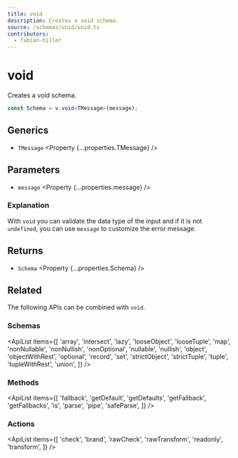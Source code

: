 ```yaml
---
title: void
description: Creates a void schema.
source: /schemas/void/void.ts
contributors:
  - fabian-hiller
---
```



# void

Creates a void schema.

```ts
const Schema = v.void<TMessage>(message);
```

## Generics

- `TMessage` <Property {...properties.TMessage} />

## Parameters

- `message` <Property {...properties.message} />

### Explanation

With `void` you can validate the data type of the input and if it is not `undefined`, you can use `message` to customize the error message.

## Returns

- `Schema` <Property {...properties.Schema} />

## Related

The following APIs can be combined with `void`.

### Schemas

<ApiList
  items={[
    'array',
    'intersect',
    'lazy',
    'looseObject',
    'looseTuple',
    'map',
    'nonNullable',
    'nonNullish',
    'nonOptional',
    'nullable',
    'nullish',
    'object',
    'objectWithRest',
    'optional',
    'record',
    'set',
    'strictObject',
    'strictTuple',
    'tuple',
    'tupleWithRest',
    'union',
  ]}
/>

### Methods

<ApiList
  items={[
    'fallback',
    'getDefault',
    'getDefaults',
    'getFallback',
    'getFallbacks',
    'is',
    'parse',
    'pipe',
    'safeParse',
  ]}
/>

### Actions

<ApiList
  items={[
    'check',
    'brand',
    'rawCheck',
    'rawTransform',
    'readonly',
    'transform',
  ]}
/>
